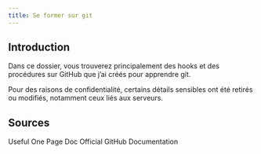 ```yaml
---
title: Se former sur git
---
```


## Introduction

Dans ce dossier, vous trouverez principalement des hooks et des procédures sur GitHub que j’ai créés pour apprendre git.

Pour des raisons de confidentialité, certains détails sensibles ont été retirés ou modifiés, notamment ceux liés aux serveurs.

<LearningCycle lang="fr" />
<CultureCycle lang="fr" />

## Sources

<Cards>
  <Card href="https://training.github.com/downloads/github-git-cheat-sheet/" title="Git Cheat Sheet">
    Useful One Page Doc
  </Card>

  <Card href="https://docs.github.com/en/get-started/start-your-journey/about-github-and-git" title="GitHub Start Your Journey">
    Official GitHub Documentation 
  </Card>
</Cards>

